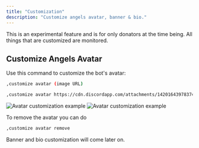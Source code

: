 ```yaml
---
title: "Customization"
description: "Customize angels avatar, banner & bio."
---
```


<Warning>
This is an experimental feature and is for only donators at the time being. All things that are customized are monitored.
</Warning>

## Customize Angels Avatar

Use this command to customize the bot's avatar:

<CodeGroup>

```bash Syntax
,customize avatar (image URL)
```

```bash Example
,customize avatar https://cdn.discordapp.com/attachments/1420164397837451306/1425271165990998076/image.png?ex=68e6fab6&is=68e5a936&hm=a18fdc5dcc6c9ceba8e0eb935048cedbec487157da07711197a44b52cadf9098&
```

</CodeGroup>

<img
  className="block dark:hidden"
  src="https://cdn.discordapp.com/attachments/1420164397837451306/1425271165990998076/image.png?ex=68e6fab6&is=68e5a936&hm=a18fdc5dcc6c9ceba8e0eb935048cedbec487157da07711197a44b52cadf9098&"
  alt="Avatar customization example"
/>
<img
  className="hidden dark:block"
  src="https://cdn.discordapp.com/attachments/1420164397837451306/1425271165990998076/image.png?ex=68e6fab6&is=68e5a936&hm=a18fdc5dcc6c9ceba8e0eb935048cedbec487157da07711197a44b52cadf9098&"
  alt="Avatar customization example"
/>

To remove the avatar you can do 

```bash
,customize avatar remove
```

<Info>
Banner and bio customization will come later on.
</Info>
